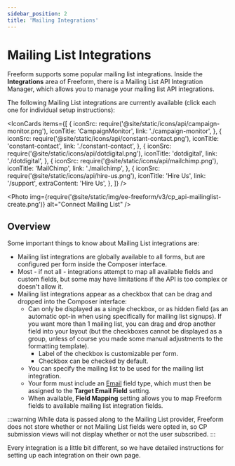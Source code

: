 ```yaml
---
sidebar_position: 2
title: 'Mailing Integrations'
---
```



# Mailing List Integrations

Freeform supports some popular mailing list integrations. Inside the **Integrations** area of Freeform, there is a Mailing List API Integration Manager, which allows you to manage your mailing list API integrations.

The following Mailing List integrations are currently available (click each one for individual setup instructions):

<IconCards
  items={[
    {
      iconSrc: require('@site/static/icons/api/campaign-monitor.png'),
      iconTitle: 'CampaignMonitor',
      link: './campaign-monitor',
    },
    {
      iconSrc: require('@site/static/icons/api/constant-contact.png'),
      iconTitle: 'constant-contact',
      link: './constant-contact',
    },
    {
      iconSrc: require('@site/static/icons/api/dotdigital.png'),
      iconTitle: 'dotdigital',
      link: './dotdigital',
    },
    {
      iconSrc: require('@site/static/icons/api/mailchimp.png'),
      iconTitle: 'MailChimp',
      link: './mailchimp',
    },
    {
      iconSrc: require('@site/static/icons/api/hire-us.png'),
      iconTitle: 'Hire Us',
      link: '/support',
      extraContent: 'Hire Us',
    },
  ]}
/>

<Photo
  img={require('@site/static/img/ee-freeform/v3/cp_api-mailinglist-create.png')}
  alt="Connect Mailing List"
/>

## Overview

Some important things to know about Mailing List integrations are:

- Mailing list integrations are globally available to all forms, but are configured per form inside the Composer interface.
- Most - if not all - integrations attempt to map all available fields and custom fields, but some may have limitations if the API is too complex or doesn't allow it.
- Mailing list integrations appear as a checkbox that can be drag and dropped into the Composer interface:
  - Can only be displayed as a single checkbox, or as hidden field (as an automatic opt-in when using specifically for mailing list signups). If you want more than 1 mailing list, you can drag and drop another field into your layout (but the checkboxes cannot be displayed as a group, unless of course you made some manual adjustments to the formatting template).
    - Label of the checkbox is customizable per form.
    - Checkbox can be checked by default.
  - You can specify the mailing list to be used for the mailing list integration.
  - Your form must include an [Email](../../forms/fields-field-types.mdx#fields-email) field type, which must then be assigned to the **Target Email Field** setting.
  - When available, **Field Mapping** setting allows you to map Freeform fields to available mailing list integration fields.

:::warning
While data is passed along to the Mailing List provider, Freeform does not store whether or not Mailing List fields were opted in, so CP submission views will not display whether or not the user subscribed.
:::

Every integration is a little bit different, so we have detailed instructions for setting up each integration on their own page.
